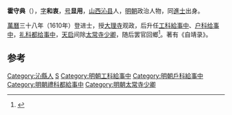'''霍守典'''（{{bd|1579年||1634年|catIdx=H霍}}），[[表字|字]]'''和衷'''，[[号|号]]'''显用'''，[[山西|山西]][[沁县|沁县]]人，[[明朝|明朝]]政治人物，同[[進士|進士]]出身。

[[萬曆|萬曆]]三十八年（1610年）登进士，授[[大理寺|大理寺]]观政，后升任[[工科|工科]][[給事中|給事中]]、[[户科|户科]][[给事中|给事中]]，[[礼科|礼科]][[都给事中|都给事中]]，[[天启|天启]]间除[[太常寺|太常寺]][[少卿|少卿]]，随后罢官回鄉<ref>{{cite news|title=沁县进士名录|url=http://www.dfz.changzhi.gov.cn/960rn.jsp?urltype=news.NewsContentUrl&wbnewsid=232132&wbtreeid=21514|accessdate=2013-08-11|newspaper=长治新闻网|deadurl=yes|archiveurl=https://web.archive.org/web/20130819010906/http://www.dfz.changzhi.gov.cn/960rn.jsp?urltype=news.NewsContentUrl&wbnewsid=232132&wbtreeid=21514|archivedate=2013-08-19}}</ref>。著有《自靖录》。

==参考==
{{reflist}}

{{萬曆三十八年庚戌科殿試金榜}}

{{Authority control}}

{{DEFAULTSORT:Huo霍}}
[[Category:沁縣人|Category:沁縣人]]
[[Category:霍姓|S]]
[[Category:明朝工科給事中|Category:明朝工科給事中]]
[[Category:明朝戶科給事中|Category:明朝戶科給事中]]
[[Category:明朝禮科都給事中|Category:明朝禮科都給事中]]
[[Category:明朝太常寺少卿|Category:明朝太常寺少卿]]


{{明朝人物小作品}}